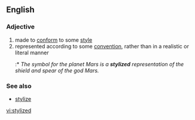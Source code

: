 ==English==
===Adjective===
{{en-adj}}
# made to [[conform]] to some [[style]]
# represented according to some [[convention]], rather than in a realistic or literal manner
#:* ''The symbol for the planet Mars is a '''stylized''' representation of the shield and spear of the god Mars.''
===See also===
*[[stylize]]


[[vi:stylized]]